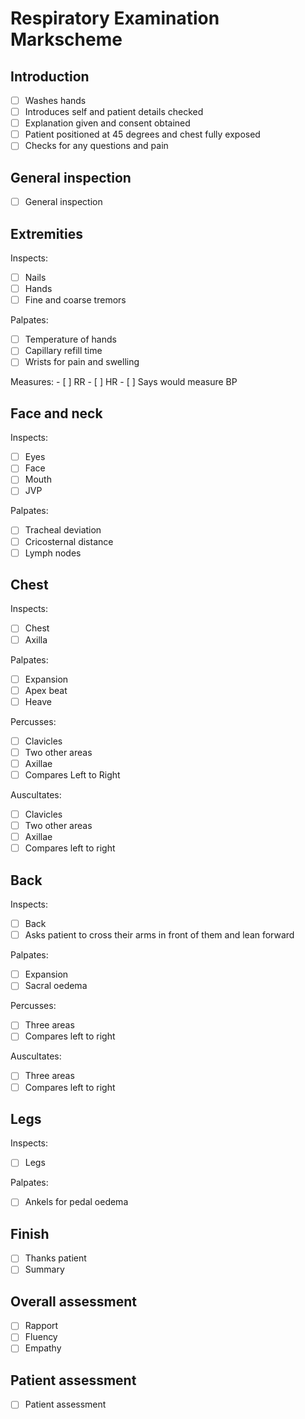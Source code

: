 # Respiratory Examination Markscheme

## Introduction

- [ ] Washes hands
- [ ] Introduces self and patient details checked
- [ ] Explanation given and consent obtained
- [ ] Patient positioned at 45 degrees and chest fully exposed
- [ ] Checks for any questions and pain

## General inspection

- [ ] General inspection

## Extremities

Inspects:

- [ ] Nails
- [ ] Hands
- [ ] Fine and coarse tremors

Palpates:

- [ ] Temperature of hands
- [ ] Capillary refill time
- [ ] Wrists for pain and swelling

Measures:
- [ ] RR
- [ ] HR
- [ ] Says would measure BP

## Face and neck

Inspects:

- [ ] Eyes
- [ ] Face
- [ ] Mouth
- [ ] JVP

Palpates:

- [ ] Tracheal deviation
- [ ] Cricosternal distance
- [ ] Lymph nodes

## Chest

Inspects:

- [ ] Chest
- [ ] Axilla

Palpates:

- [ ] Expansion
- [ ] Apex beat
- [ ] Heave

Percusses:

- [ ] Clavicles
- [ ] Two other areas
- [ ] Axillae
- [ ] Compares Left to Right

Auscultates:

- [ ] Clavicles
- [ ] Two other areas
- [ ] Axillae
- [ ] Compares left to right

## Back

Inspects:

- [ ] Back
- [ ] Asks patient to cross their arms in front of them and lean forward

Palpates:

- [ ] Expansion
- [ ] Sacral oedema

Percusses:

- [ ] Three areas
- [ ] Compares left to right

Auscultates:

- [ ] Three areas
- [ ] Compares left to right

## Legs

Inspects:

- [ ] Legs

Palpates:

- [ ] Ankels for pedal oedema

## Finish

- [ ] Thanks patient
- [ ] Summary

## Overall assessment

- [ ] Rapport
- [ ] Fluency
- [ ] Empathy

## Patient assessment

- [ ] Patient assessment
